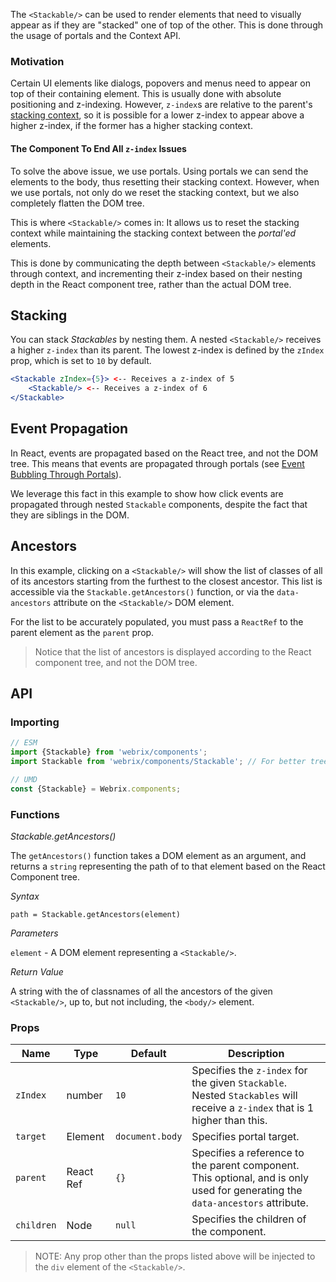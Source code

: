 
The `<Stackable/>` can be used to render elements that need to visually appear as if they are "stacked"
one of top of the other. This is done through the usage of portals and the Context API.

### Motivation

Certain UI elements like dialogs, popovers and menus need to appear on top of their containing element.
This is usually done with absolute positioning and z-indexing. However, `z-index`s are relative to the parent's [stacking
context](https://developer.mozilla.org/en-US/docs/Web/CSS/CSS_Positioning/Understanding_z_index/The_stacking_context),
so it is possible for a lower z-index to appear above a higher z-index, if the former has a higher stacking context.

#### The Component To End All `z-index` Issues

To solve the above issue, we use portals. Using portals we can send the elements to the body, thus resetting their stacking context.
However, when we use portals, not only do we reset the stacking context, but we also completely flatten the DOM tree.

This is where `<Stackable/>` comes in: It allows us to reset the stacking context while maintaining
the stacking context between the *portal'ed* elements.

This is done by communicating the depth between `<Stackable/>` elements through context, and incrementing
their z-index based on their nesting depth in the React component tree, rather than the actual DOM tree.

## Stacking

<Example file='docs/components/stackable/Stacking' height={400}/>

You can stack *Stackables* by nesting them.
A nested `<Stackable/>` receives a higher `z-index` than its parent.
The lowest z-index is defined by the `zIndex` prop, which is set to `10` by default.

```jsx
<Stackable zIndex={5}> <-- Receives a z-index of 5
    <Stackable/> <-- Receives a z-index of 6
</Stackable>
```

## Event Propagation

<Example file='docs/components/stackable/EventPropagation' height={400}/>

In React, events are propagated based on the React tree, and not the DOM tree.
This means that events are propagated through portals (see [Event Bubbling Through Portals](https://reactjs.org/docs/portals.html#event-bubbling-through-portals)).

We leverage this fact in this example to show how click events are propagated through nested
`Stackable` components, despite the fact that they are siblings in the DOM.

## Ancestors

<Example file='docs/components/stackable/Ancestors' height={400}/>

In this example, clicking on a `<Stackable/>` will show the list of classes of all of its ancestors
starting from the furthest to the closest ancestor. This list is accessible via the `Stackable.getAncestors()`
function, or via the `data-ancestors` attribute on the `<Stackable/>` DOM element.

For the list to be accurately populated, you must pass a `ReactRef` to the parent element as the
`parent` prop.

> Notice that the list of ancestors is displayed
> according to the React component tree, and not the DOM tree.

## API

### Importing

```jsx
// ESM
import {Stackable} from 'webrix/components';
import Stackable from 'webrix/components/Stackable'; // For better tree shaking

// UMD
const {Stackable} = Webrix.components;
```

### Functions

*Stackable.getAncestors()*

The `getAncestors()` function takes a DOM element as an argument, and returns a `string` representing the path
of to that element based on the React Component tree.

*Syntax*

`path = Stackable.getAncestors(element)`

*Parameters*

`element` - A DOM element representing a `<Stackable/>`.

*Return Value*

A string with the of classnames of all the ancestors of the given `<Stackable/>`,
up to, but not including, the `<body/>` element.


### Props

Name|Type|Default|Description
---|---|---|---
`zIndex`|number|`10`|Specifies the `z-index` for the given `Stackable`. Nested `Stackables` will receive a `z-index` that is 1 higher than this.
`target`|Element|`document.body`|Specifies portal target.
`parent`|React Ref|`{}`|Specifies a reference to the parent component. This optional, and is only used for generating the `data-ancestors` attribute.
`children`|Node|`null`|Specifies the children of the component.

 > NOTE: Any prop other than the props listed above will be injected to the `div` element of the `<Stackable/>`.